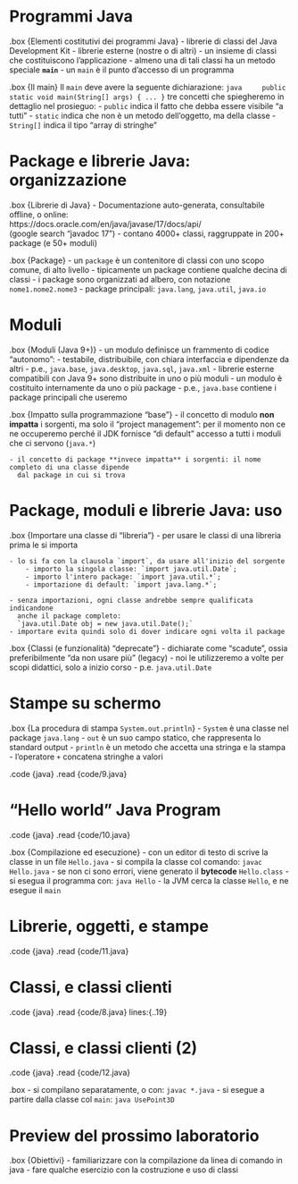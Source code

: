 # Programmi Java

.box {Elementi costitutivi dei programmi Java}
    - librerie di classi del Java Development Kit
    - librerie esterne (nostre o di altri)
    - un insieme di classi che costituiscono l'applicazione
    - almeno una di tali classi ha un metodo speciale **`main`**
    - un `main` è il punto d'accesso di un programma

.box {Il main}
    Il `main` deve avere la seguente dichiarazione:
    ```java
    public static void main(String[] args) { ... }
    ```
    tre concetti che spiegheremo in dettaglio nel prosieguo:
    - `public` indica il fatto che debba essere visibile "a tutti"
    - `static` indica che non è un metodo dell'oggetto, ma della classe
    - `String[]` indica il tipo "array di stringhe"

# Package e librerie Java: organizzazione

.box {Librerie di Java}
    - Documentazione auto-generata, consultabile offline, o online:  
      https://docs.oracle.com/en/java/javase/17/docs/api/  
      (google search "javadoc 17")
    - contano 4000+ classi, raggruppate in 200+ package (e 50+ moduli)

.box {Package}
    - un `package` è un contenitore di classi con uno scopo comune, di alto livello
    - tipicamente un package contiene qualche decina di classi
    - i package sono organizzati ad albero, con notazione `nome1.nome2.nome3`
    - package principali: `java.lang`, `java.util`, `java.io`

# Moduli

.box {Moduli (Java 9+)}
    - un modulo definisce un frammento di codice "autonomo":
        - testabile, distribuibile, con chiara interfaccia e dipendenze da altri
    - p.e., `java.base`, `java.desktop`, `java.sql`, `java.xml`
    - librerie esterne compatibili con Java 9+ sono distribuite in uno o più moduli
    - un modulo è costituito internamente da uno o più package
    - p.e., `java.base` contiene i package principali che useremo

.box {Impatto sulla programmazione "base"}
    - il concetto di modulo **non impatta** i sorgenti, ma solo il "project management":
      per il momento non ce ne occuperemo perché il JDK fornisce "di default" accesso
      a tutti i moduli che ci servono (`java.*`)

    - il concetto di package **invece impatta** i sorgenti: il nome completo di una classe dipende
      dal package in cui si trova

# Package, moduli e librerie Java: uso

.box {Importare una classe di "libreria"}
    - per usare le classi di una libreria prima le si importa

    - lo si fa con la clausola `import`, da usare all'inizio del sorgente
        - importo la singola classe: `import java.util.Date`;
        - importo l'intero package: `import java.util.*`;
        - importazione di default: `import java.lang.*`;

    - senza importazioni, ogni classe andrebbe sempre qualificata indicandone
      anche il package completo:  
      `java.util.Date obj = new java.util.Date();`
    - importare evita quindi solo di dover indicare ogni volta il package

.box {Classi (e funzionalità) "deprecate"}
    - dichiarate come "scadute", ossia preferibilmente "da non usare più" (legacy)
    - noi le utilizzeremo a volte per scopi didattici, solo a inizio corso
    - p.e. `java.util.Date`

# Stampe su schermo

.box {La procedura di stampa `System.out.println`}
    - `System` è una classe nel package `java.lang`
    - `out` è un suo campo statico, che rappresenta lo standard output
    - `println` è un metodo che accetta una stringa e la stampa
    - l'operatore `+` concatena stringhe a valori

.code {java}
    .read {code/9.java}

# "Hello world" Java Program

.code {java}
    .read {code/10.java}

.box {Compilazione ed esecuzione}
    - con un editor di testo di scrive la classe in un file `Hello.java`
    - si compila la classe col comando: `javac Hello.java`
    - se non ci sono errori, viene generato il **bytecode** `Hello.class`
    - si esegua il programma con: `java Hello`
    - la JVM cerca la classe `Hello`, e ne esegue il `main`

# Librerie, oggetti, e stampe

.code {java}
    .read {code/11.java}

# Classi, e classi clienti

.code {java}
    .read {code/8.java} lines:{..19}

# Classi, e classi clienti (2)

.code {java}
    .read {code/12.java}

.box
    - si compilano separatamente, o con: `javac *.java`
    - si esegue a partire dalla classe col `main`: `java UsePoint3D`

# Preview del prossimo laboratorio

.box {Obiettivi}
    - familiarizzare con la compilazione da linea di comando in java
    - fare qualche esercizio con la costruzione e uso di classi